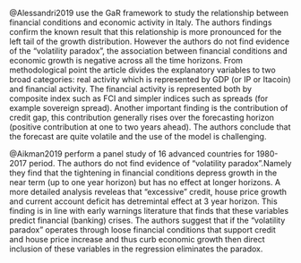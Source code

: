 @Alessandri2019 use the GaR framework to study the relationship between
financial conditions and economic activity in Italy. The authors findings
confirm the known result that this relationship is more pronounced for the left
tail of the growth distribution. However the authors do not find evidence of the
"volatility paradox", the association between financial conditions and economic
growth is negative across all the time horizons. From methodological point the
article divides the explanatory variables to two broad categories: 
real activity which is represented by GDP (or IP or Itacoin) and
financial activity. The financial activity is represented both by composite
index such as FCI and simpler indices such as spreads
(for example sovereign spread).  Another important finding is the contribution of credit gap, this contribution generally rises over the forecasting horizon
(positive contribution at one to two years ahead). The authors conclude that the
forecast are quite volatile and the use of the model is challenging.

@Aikman2019 perform a panel study of 16 advanced countries for 1980-2017 period.
The authors do not find evidence of "volatility paradox".Namely they find that 
the tightening in financial conditions depress growth in the near term 
(up to one year horizon) but has no effect at longer horizons. A more detailed
analysis reveleas that "excessive" credit, house price growth and current account
deficit has detremintal effect at 3 year horizon. This finding is in line with
early warnings literature that finds that these variables predict financial
(banking) crises. The authors suggest that if the "volatility paradox"
operates through loose financial conditions that support credit and house price
increase and thus curb economic growth then direct inclusion of these variables
in the regression eliminates the paradox.
